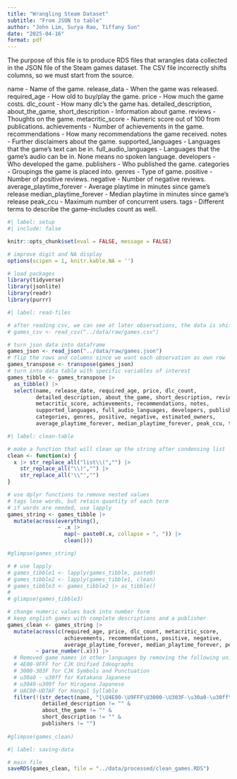 ```yaml
---
title: "Wrangling Steam Dataset"
subtitle: "From JSON to table"
author: "John Lim, Surya Rao, Tiffany Sun"
date: "2025-04-16"
format: pdf
---
```


The purpose of this file is to produce RDS files that wrangles data collected in the JSON file of the Steam games dataset. The CSV file incorrectly shifts columns, so we must start from the source. 

name - Name of the game.
release_data - When the game was released.
required_age - How old to buy/play the game.
price - How much the game costs.
dlc_count - How many dlc's the game has.
detailed_description, about_the_game, short_description - Information about game.
reviews - Thoughts on the game.
metacritic_score - Numeric score out of 100 from publications.
achievements - Number of achievements in the game.
recommendations - How many recommendations the game received.
notes - Further disclaimers about the game.
supported_languages - Languages that the game's text can be in.
full_audio_languages - Languages that the game's audio can be in. None means no spoken language.
developers - Who developed the game.
publishers - Who published the game.
categories - Groupings the game is placed into.
genres - Type of game.
positive - Number of positive reviews.
negative - Number of negative reviews.
average_playtime_forever - Average playtime in minutes since game's release
median_playtime_forever - Median playtime in minutes since game's release
peak_ccu - Maximum number of concurrent users.
tags - Different terms to describe the game--includes count as well.


```r
#| label: setup
#| include: false

knitr::opts_chunk$set(eval = FALSE, message = FALSE)

# improve digit and NA display 
options(scipen = 1, knitr.kable.NA = '')

# load packages
library(tidyverse)
library(jsonlite)
library(readr)
library(purrr)
```

```r
#| label: read-files

# after reading csv, we can see at later observations, the data is shifted
# games_csv <- read_csv("../data/raw/games.csv")

# turn json data into dataframe
games_json <- read_json("../data/raw/games.json")
# flip the rows and columns since we want each observation as own row
games_transpose <- transpose(games_json)
# turn into data table with specific variables of interest 
games_tibble <- games_transpose |>
  as_tibble() |>
  select(name, release_date, required_age, price, dlc_count,
         detailed_description, about_the_game, short_description, reviews,
         metacritic_score, achievements, recommendations, notes,
         supported_languages, full_audio_languages, developers, publishers,
         categories, genres, positive, negative, estimated_owners,
         average_playtime_forever, median_playtime_forever, peak_ccu, tags)

```

```r
#| label: clean-table

# make a function that will clean up the string after condensing list
clean <- function(x) {
  x |> str_replace_all("list\\(","") |> 
    str_replace_all("\\)","") |> 
    str_replace_all('\\"',"")
}

# use dplyr functions to remove nested values
# tags lose words, but retain quantity of each term
# if words are needed, use lapply
games_string <- games_tibble |>
  mutate(across(everything(),
                ~ .x |>
                  map(~ paste0(.x, collapse = ", ")) |>
                  clean()))

#glimpse(games_string)

# # use lapply
# games_tibble1 <- lapply(games_tibble, paste0)
# games_tibble2 <- lapply(games_tibble1, clean)
# games_tibble3 <- games_tibble2 |> as_tibble()
# 
# glimpse(games_tibble3)

# change numeric values back into number form
# keep english games with complete descriptions and a publisher
games_clean <- games_string |>
  mutate(across(c(required_age, price, dlc_count, metacritic_score,
                  achievements, recommendations, positive, negative,
                  average_playtime_forever, median_playtime_forever, peak_ccu),
         ~ parse_number(.x))) |>
  # Removed game names in other languages by removing the following unicode blocks corresponding to korean, chinese, and japanese 
  # 4E00-9FFF for CJK Unified Ideographs
  # 3000-303F for CJK Symbols and Punctuation
  # u30a0 - u30ff for Katakana Japanese
  # u3040-u309f for Hiragana Japanese
  # UAC00-UD7AF for Hangul Syllable
  filter(!(str_detect(name, "[\U4E00-\U9FFF\U3000-\U303F-\u30a0-\u30ff\u3040-\u309f-\UAC00-\UD7AF]")) &
           detailed_description != "" &
           about_the_game != "" &
           short_description != "" &
           publishers != "")
  
#glimpse(games_clean)
```

```r
#| label: saving-data

# main file
saveRDS(games_clean, file = "../data/processed/clean_games.RDS")

```


